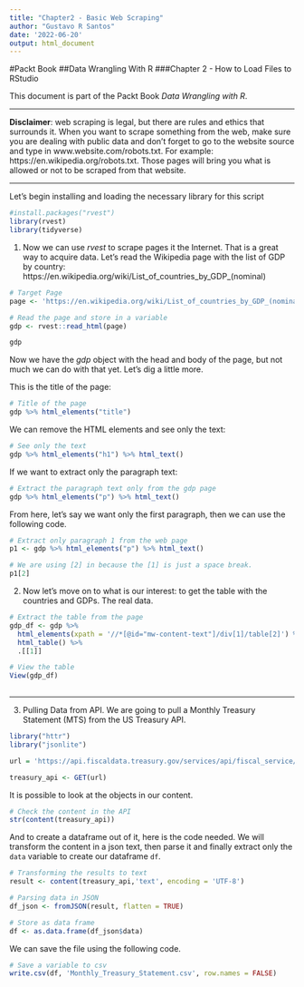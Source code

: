 ---
title: "Chapter2 - Basic Web Scraping"
author: "Gustavo R Santos"
date: '2022-06-20'
output: html_document
---


#Packt Book
##Data Wrangling With R
###Chapter 2 - How to Load Files to RStudio

This document is part of the Packt Book *Data Wrangling with R*.

---

**Disclaimer**: web scraping is legal, but there are rules and ethics that surrounds it. When you want to scrape something from the web, make sure you are dealing with public data and don't forget to go to the website source and type in www.website.com/robots.txt. For example: https://en.wikipedia.org/robots.txt.
Those pages will bring you what is allowed or not to be scraped from that website.

---

Let's begin installing and loading the necessary library for this script
```{r}
#install.packages("rvest")
library(rvest)
library(tidyverse)
```

1. Now we can use *rvest* to scrape pages it the Internet. That is a great way to acquire  data.
Let's read the Wikipedia page with the list of GDP by country: https://en.wikipedia.org/wiki/List_of_countries_by_GDP_(nominal)

```{r}
# Target Page
page <- 'https://en.wikipedia.org/wiki/List_of_countries_by_GDP_(nominal)'

# Read the page and store in a variable
gdp <- rvest::read_html(page)

gdp

```

Now we have the *gdp* object with the head and body of the page, but not much we can do with that yet. Let's dig a little more.

This is the title of the page:

```{r}
# Title of the page
gdp %>% html_elements("title")
```

We can remove the HTML elements and see only the text:

```{r}
# See only the text
gdp %>% html_elements("h1") %>% html_text()
```

If we want to extract only the paragraph text:

```{r}
# Extract the paragraph text only from the gdp page
gdp %>% html_elements("p") %>% html_text()
```

From here, let's say we want only the first paragraph, then we can use the following code.

```{r}

# Extract only paragraph 1 from the web page
p1 <- gdp %>% html_elements("p") %>% html_text()

# We are using [2] in because the [1] is just a space break.
p1[2]

```

2. Now let's move on to what is our interest: to get the table with the countries and GDPs. The real data.

```{r}
# Extract the table from the page
gdp_df <- gdp %>% 
  html_elements(xpath = '//*[@id="mw-content-text"]/div[1]/table[2]') %>% 
  html_table() %>% 
  .[[1]]

# View the table
View(gdp_df)
  
```

--- 

3. Pulling Data from API.
We are going to pull a Monthly Treasury Statement (MTS) from the US Treasury API.

```{r}
library("httr")
library("jsonlite")

url = 'https://api.fiscaldata.treasury.gov/services/api/fiscal_service/v1/accounting/mts/mts_table_1'

treasury_api <- GET(url)

```

It is possible to look at the objects in our content.

```{r}
# Check the content in the API
str(content(treasury_api))

```

And to create a dataframe out of it, here is the code needed. We will transform the content in a json text, then parse it and finally extract only the `data` variable to create our dataframe `df`.

```{r}
# Transforming the results to text
result <- content(treasury_api,'text', encoding = 'UTF-8')

# Parsing data in JSON
df_json <- fromJSON(result, flatten = TRUE)

# Store as data frame
df <- as.data.frame(df_json$data)
```

We can save the file using the following code.
```{r}
# Save a variable to csv
write.csv(df, 'Monthly_Treasury_Statement.csv', row.names = FALSE)

```

